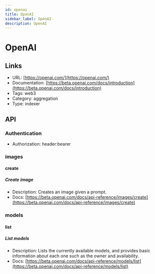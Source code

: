 ```yaml
---
id: openai
title: OpenAI
sidebar_label: OpenAI
description: OpenAI
---
```


# OpenAI

## Links

* URL: [https://openai.com/](https://openai.com/)
* Documentation: [https://beta.openai.com/docs/introduction](https://beta.openai.com/docs/introduction)
* Tags: web3
* Category: aggregation
* Type: indexer

## API

### Authentication

* Authorization: header:bearer

### images

#### create

##### Create image

* Description: Creates an image given a prompt.
* Docs: [https://beta.openai.com/docs/api-reference/images/create](https://beta.openai.com/docs/api-reference/images/create)

### models

#### list

##### List models

* Description: Lists the currently available models, and provides basic information about each one such as the owner and availability.
* Docs: [https://beta.openai.com/docs/api-reference/models/list](https://beta.openai.com/docs/api-reference/models/list)
